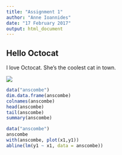 ```yaml
---
title: "Assignment 1"
author: "Anne Ioannides"
date: "17 February 2017"
output: html_document
---
```

## Hello Octocat

I love Octocat. She's the coolest cat in town.

![](octocat.png)

``` r
data("anscombe")
dim.data.frame(anscombe)
colnames(anscombe)
head(anscombe)
tail(anscombe)
summary(anscombe)
```

``` r
data("anscombe")
anscombe
with(anscombe, plot(x1,y1))
abline(lm(y1 ~ x1, data = anscombe))
```
